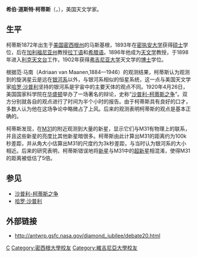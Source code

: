 {{Infobox scientist
|name              = 希伯·道斯特·柯蒂斯<br />Heber Doust Curtis
|image             = Curtis.png
|image_size        = 240px
|birth_date        = {{birth date|1872|6|27}}
|birth_place       = {{USA}}[[密西根州|密西根州]][[馬斯基根|馬斯基根]]
|death_date        = {{death date and age|1942|1|9|1872|6|27}}
|death_place       = {{USA}}[[密西根州|密西根州]][[安娜堡|安娜堡]]
|residence         = 
|citizenship       = 
|nationality       = {{USA}}
|ethnicity         = 
|field             = [[天文學|天文學]]
|work_institutions = 
|alma_mater        = [[密西根大學|密西根大學]], [[弗吉尼亚大学|弗吉尼亚大学]]
|doctoral_advisor  = 
|doctoral_students = 
|known_for         = 
|influences        = 
|influenced        = 
|prizes            = 
|religion          = 
}}

'''希伯·道斯特·柯蒂斯'''（{{lang-en|'''Heber Doust Curtis'''}}，{{bd|1872年|6月27日|1942年|1月9日|catIdx=C}}），美国天文学家。

== 生平 ==
柯蒂斯1872年出生于[[美国|美国]][[密西根州|密西根州]]的马斯基根，1893年在[[密执安大学|密执安大学]]获得[[硕士|硕士]]学位，后在[[加利福尼亚州|加利福尼亚州]]教授[[拉丁语|拉丁语]]和[[希腊语|希腊语]]。1896年他成为[[天文学|天文学]]教授，于1898年进入[[利克天文台|利克天文台]]工作，1902年获得[[弗吉尼亚大学|弗吉尼亚大学]]天文学的[[博士|博士]]学位。

根据范·马南（Adriaan van Maanen,1884—1946）的观测结果，柯蒂斯认为观测到的旋涡星云是远在[[银河系|银河系]]以外，与银河系相似的恒星系统，这一点与美国天文学家[[哈罗·沙普利|哈罗·沙普利]]坚持的银河系是宇宙中的主要天体的观点不同。1920年4月26日，美国国家科学院在[[华盛顿|华盛顿]]举办了一场著名的辩论，史称“[[沙普利-柯蒂斯之争|沙普利-柯蒂斯之争]]”。双方分别就各自的观点进行了时间为半个小时的报告。由于柯蒂斯具有良好的口才，多数人认为他在这场争论中略微占了上风。后来的观测表明柯蒂斯的观点是基本正确的。

柯蒂斯发现，在[[M31|M31]]的附近观测到大量的新星，显示它们与M31有物理上的联系，并且这些新星的亮度比其他新星暗很多。柯蒂斯由此计算出M31的距离约为100k秒差距，并从角大小估算出M31的尺度约为3k秒差距，与当时认为银河系的大小相近。后来的研究表明，柯蒂斯错误地将[[新星|新星]]与M31中的[[超新星|超新星]]相混淆，使得M31的距离被低估了5倍。

== 参见 ==
* [[沙普利-柯蒂斯之争|沙普利-柯蒂斯之争]]
* [[哈罗·沙普利|哈罗·沙普利]]

== 外部链接 ==
* http://antwrp.gsfc.nasa.gov/diamond_jubilee/debate20.html {{Wayback|url=http://antwrp.gsfc.nasa.gov/diamond_jubilee/debate20.html |date=20110106191148 }}

{{Authority control}}
{{DEFAULTSORT:Curtis, Heber Doust}}
[[Category:美国天文学家|C]]
[[Category:密西根大學校友|Category:密西根大學校友]]
[[Category:維吉尼亞大學校友|Category:維吉尼亞大學校友]]